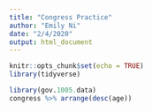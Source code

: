 ```yaml
---
title: "Congress Practice"
author: "Emily Ni"
date: "2/4/2020"
output: html_document
---
```


```r
knitr::opts_chunk$set(echo = TRUE)
library(tidyverse)
```

```r
library(gov.1005.data)
congress %>% arrange(desc(age))
```

